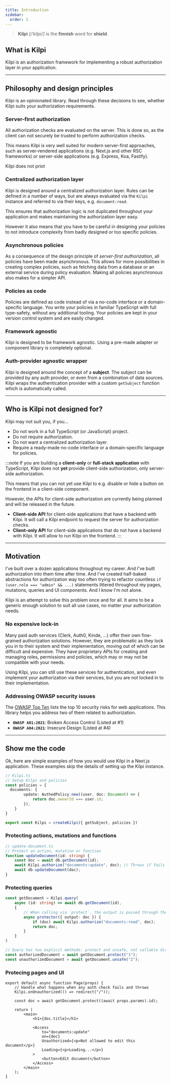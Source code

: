 ```yaml
---
title: Introduction
sidebar:
  order: 1
---
```



> **Kilpi** _[/ˈkilpi/]_ is the **finnish** word for **shield**.


## What is Kilpi

Kilpi is an authorization framework for implementing a robust authorization layer in your application.

---

## Philosophy and design principles

Kilpi is an opinionated library. Read through these decisions to see, whether Kilpi suits your authorization requirements.

### Server-first authorization

All authorization checks are evaluated on the server. This is done so, as the client can not securely be trusted to perform authorization checks.

This means Kilpi is very well suited for modern server-first approaches, such as server-rendered applications (e.g. Next.js and other RSC frameworks) or server-side applications (e.g. Express, Koa, Fastify).

Kilpi does not priot

### Centralized authorization layer

Kilpi is designed around a centralized authorization layer. Rules can be defined in a number of ways, but are always evaluated via the `Kilpi` instance and referred to via their keys, e.g. `document:read`.

This ensures that authorization logic is not duplicated throughout your application and makes maintaining the authorization layer easy.

However it also means that you have to be careful in designing your policies to not introduce complexity from badly designed or too specific policies.

### Asynchronous policies

As a consequence of the design principle of _server-first authorization_, all policies have been made asynchronous. This allows for more possibilities in creating complex policies, such as fetching data from a database or an external service during policy evaluation. Making all policies asynchronous also makes for a simpler API.

### Policies as code

Policies are defined as code instead of via a no-code interface or a domain-specific language. You write your policies in familiar TypeScript with full type-safety, without any additional tooling. Your policies are kept in your version control system and are easily changed.

### Framework agnostic

Kilpi is designed to be framework agnostic. Using a pre-made adapter or component library is completely optional.

### Auth-provider agnostic wrapper

Kilpi is designed around the concept of a **subject**. The subject can be provided by any auth provider, or even from a combination of data sources. Kilpi wraps the authentication provider with a custom `getSubject` function which is automatically called.

---

## Who is Kilpi not designed for?

Kilpi may not suit you, if you...

- Do not work in a full TypeScript (or JavaScript) project.
- Do not require authorization.
- Do not want a centralized authorization layer.
- Require a ready-made no-code interface or a domain-specific language for policies.

:::note
If you are building a **client-only** or **full-stack application** with TypeScript, Kilpi does not **yet** provide client-side authorization, only server-side authorization.

This means that you can not yet use Kilpi to e.g. disable or hide a button on the frontend in a client-side component.

However, the APIs for client-side authorization are currently being planned and will be released in the future.

- **Client-side API** for client-side applications that have a backend with Kilpi. It will call a Kilpi endpoint to request the server for authorization checks.
- **Client-only API** for client-side applications that do not have a backend with Kilpi. It will allow to run Kilpi on the frontend.
:::

---

## Motivation

I've built over a dozen applications throughout my career. And I've built authorization into them time after time. And I've created half-baked abstractions for authorization way too often trying to refactor countless `if (user.role === "admin" && ...)` statements littered throughout my pages, mutations, queries and UI components. And I know I'm not alone.

Kilpi is an attempt to solve this problem once and for all. It aims to be a generic enough solution to suit all use cases, no matter your authorization needs.

### No expensive lock-in

Many paid auth services (Clerk, Auth0, Kinde, ...) offer their own fine-grained authorization solutions. However, they are problematic as they lock you in to their system and their implementation, moving out of which can be difficult and expensive. They have proprietary APIs for creating and managing roles, permissions and policies, which may or may not be compatible with your needs.

Using Kilpi, you can still use these services for authentication, and even implement your authorization via their services, but you are not locked in to their implementation.

### Addressing OWASP security issues

The [OWASP Top Ten](https://owasp.org/www-project-top-ten/) lists the top 10 security risks for web applications. This library helps you address two of them related to authorization.

- **`OWASP A01:2021`**: Broken Access Control (Listed at #1)
- **`OWASP A04:2021`**: Insecure Design (Listed at #4)

---

## Show me the code

Ok, here are simple examples of how you would use Kilpi in a Next.js application. These examples skip the details of setting up the Kilpi instance.

```ts
// Kilpi.ts
// Setup Kilpi and policies
const policies = {
  documents: {
		update: AuthedPolicy.new((user, doc: Document) => {
			return doc.ownerId === user.id;
		}),
	}
}

export const Kilpi = createKilpi({ getSubject, policies })
```

### Protecting actions, mutations and functions

```ts
// update-document.ts
// Protect an action, mutation or function
function updateDocument(id: string) {
	const doc = await db.getDocument(id);
	await Kilpi.authorize("documents:update", doc); // Throws if fails
	await db.updateDocument(doc);
}
```

### Protecting queries

```ts
const getDocument = Kilpi.query(
	async (id: string) => await db.getDocument(id),
	{
		// When calling via `protect`, the output is passed through the protector
		async protector({ output: doc }) {
			if (doc) await Kilpi.authorize("documents:read", doc);
			return doc;
		}
	}
)

// Query has two explicit methods: protect and unsafe, not callable directly
const authorizedDocument = await getDocument.protect("1");
const unauthorizedDocument = await getDocument.unsafe("2");
```

### Protecing pages and UI

```tsx
export default async function Page(props) {
	// Handle what happens when any auth check fails and throws
	Kilpi.onUnauthorized(() => redirect("/")); 

	const doc = await getDocument.protect((await props.params).id);

	return (
		<main>
			<h1>{doc.title}</h1>
			
			<Access
				to="documents:update"
				on={doc}
				Unauthorized={<p>Not allowed to edit this document</p>}
				Loading={<p>Loading...</p>}
			>
				<button>Edit document</button>
			</Access>
		</main>
	);
}
```

